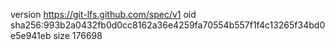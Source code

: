 version https://git-lfs.github.com/spec/v1
oid sha256:993b2a0432fb0d0cc8162a36e4259fa70554b557f1f4c13265f34bd0e5e941eb
size 176698
